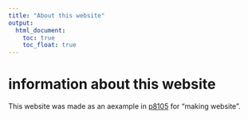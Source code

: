 ```yaml
---
title: "About this website"
output: 
  html_document:
    toc: true
    toc_float: true
---
```


# information about this website


This website was made as an aexample in [p8105](https://p8105.com/making_websites.html) for "making website".




